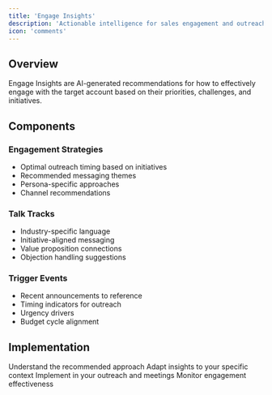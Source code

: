 ```yaml
---
title: 'Engage Insights'
description: 'Actionable intelligence for sales engagement and outreach'
icon: 'comments'
---
```


## Overview

Engage Insights are AI-generated recommendations for how to effectively engage with the target account based on their priorities, challenges, and initiatives.

## Components

### Engagement Strategies
- Optimal outreach timing based on initiatives
- Recommended messaging themes
- Persona-specific approaches
- Channel recommendations

### Talk Tracks
- Industry-specific language
- Initiative-aligned messaging
- Value proposition connections
- Objection handling suggestions

### Trigger Events
- Recent announcements to reference
- Timing indicators for outreach
- Urgency drivers
- Budget cycle alignment

## Implementation

<Steps>
  <Step title="Review Insights">
    Understand the recommended approach
  </Step>
  <Step title="Personalize">
    Adapt insights to your specific context
  </Step>
  <Step title="Execute">
    Implement in your outreach and meetings
  </Step>
  <Step title="Track">
    Monitor engagement effectiveness
  </Step>
</Steps>